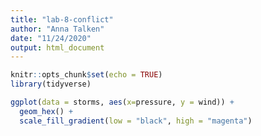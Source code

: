 ```yaml
---
title: "lab-8-conflict"
author: "Anna Talken"
date: "11/24/2020"
output: html_document
---
```


```r
knitr::opts_chunk$set(echo = TRUE)
library(tidyverse)
```

```r
ggplot(data = storms, aes(x=pressure, y = wind)) +
  geom_hex() +
  scale_fill_gradient(low = "black", high = "magenta")
```

